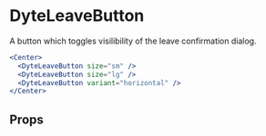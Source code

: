 # DyteLeaveButton

A button which toggles visilibility of the leave confirmation dialog.

```jsx live
<Center>
  <DyteLeaveButton size="sm" />
  <DyteLeaveButton size="lg" />
  <DyteLeaveButton variant="horizontal" />
</Center>
```

## Props

<PropsTable of="dyte-leave-button" />

